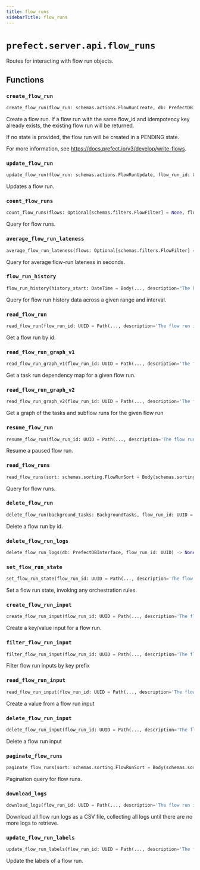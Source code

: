 ```yaml
---
title: flow_runs
sidebarTitle: flow_runs
---
```


# `prefect.server.api.flow_runs`



Routes for interacting with flow run objects.


## Functions

### `create_flow_run` <sup><a href="https://github.com/prefecthq/prefect/blob/main/src/prefect/server/api/flow_runs.py#L64" target="_blank"><Icon icon="github" style="width: 14px; height: 14px;" /></a></sup>

```python
create_flow_run(flow_run: schemas.actions.FlowRunCreate, db: PrefectDBInterface = Depends(provide_database_interface), response: Response = None, created_by: Optional[schemas.core.CreatedBy] = Depends(dependencies.get_created_by), orchestration_parameters: Dict[str, Any] = Depends(orchestration_dependencies.provide_flow_orchestration_parameters), api_version: str = Depends(dependencies.provide_request_api_version), worker_lookups: WorkerLookups = Depends(WorkerLookups)) -> schemas.responses.FlowRunResponse
```


Create a flow run. If a flow run with the same flow_id and
idempotency key already exists, the existing flow run will be returned.

If no state is provided, the flow run will be created in a PENDING state.

For more information, see https://docs.prefect.io/v3/develop/write-flows.


### `update_flow_run` <sup><a href="https://github.com/prefecthq/prefect/blob/main/src/prefect/server/api/flow_runs.py#L130" target="_blank"><Icon icon="github" style="width: 14px; height: 14px;" /></a></sup>

```python
update_flow_run(flow_run: schemas.actions.FlowRunUpdate, flow_run_id: UUID = Path(..., description='The flow run id', alias='id'), db: PrefectDBInterface = Depends(provide_database_interface)) -> None
```


Updates a flow run.


### `count_flow_runs` <sup><a href="https://github.com/prefecthq/prefect/blob/main/src/prefect/server/api/flow_runs.py#L184" target="_blank"><Icon icon="github" style="width: 14px; height: 14px;" /></a></sup>

```python
count_flow_runs(flows: Optional[schemas.filters.FlowFilter] = None, flow_runs: Optional[schemas.filters.FlowRunFilter] = None, task_runs: Optional[schemas.filters.TaskRunFilter] = None, deployments: Optional[schemas.filters.DeploymentFilter] = None, work_pools: Optional[schemas.filters.WorkPoolFilter] = None, work_pool_queues: Optional[schemas.filters.WorkQueueFilter] = None, db: PrefectDBInterface = Depends(provide_database_interface)) -> int
```


Query for flow runs.


### `average_flow_run_lateness` <sup><a href="https://github.com/prefecthq/prefect/blob/main/src/prefect/server/api/flow_runs.py#L209" target="_blank"><Icon icon="github" style="width: 14px; height: 14px;" /></a></sup>

```python
average_flow_run_lateness(flows: Optional[schemas.filters.FlowFilter] = None, flow_runs: Optional[schemas.filters.FlowRunFilter] = None, task_runs: Optional[schemas.filters.TaskRunFilter] = None, deployments: Optional[schemas.filters.DeploymentFilter] = None, work_pools: Optional[schemas.filters.WorkPoolFilter] = None, work_pool_queues: Optional[schemas.filters.WorkQueueFilter] = None, db: PrefectDBInterface = Depends(provide_database_interface)) -> Optional[float]
```


Query for average flow-run lateness in seconds.


### `flow_run_history` <sup><a href="https://github.com/prefecthq/prefect/blob/main/src/prefect/server/api/flow_runs.py#L270" target="_blank"><Icon icon="github" style="width: 14px; height: 14px;" /></a></sup>

```python
flow_run_history(history_start: DateTime = Body(..., description="The history's start time."), history_end: DateTime = Body(..., description="The history's end time."), history_interval: float = Body(..., description='The size of each history interval, in seconds. Must be at least 1 second.', json_schema_extra={'format': 'time-delta'}, alias='history_interval_seconds'), flows: Optional[schemas.filters.FlowFilter] = None, flow_runs: Optional[schemas.filters.FlowRunFilter] = None, task_runs: Optional[schemas.filters.TaskRunFilter] = None, deployments: Optional[schemas.filters.DeploymentFilter] = None, work_pools: Optional[schemas.filters.WorkPoolFilter] = None, work_queues: Optional[schemas.filters.WorkQueueFilter] = None, db: PrefectDBInterface = Depends(provide_database_interface)) -> List[schemas.responses.HistoryResponse]
```


Query for flow run history data across a given range and interval.


### `read_flow_run` <sup><a href="https://github.com/prefecthq/prefect/blob/main/src/prefect/server/api/flow_runs.py#L321" target="_blank"><Icon icon="github" style="width: 14px; height: 14px;" /></a></sup>

```python
read_flow_run(flow_run_id: UUID = Path(..., description='The flow run id', alias='id'), db: PrefectDBInterface = Depends(provide_database_interface)) -> schemas.responses.FlowRunResponse
```


Get a flow run by id.


### `read_flow_run_graph_v1` <sup><a href="https://github.com/prefecthq/prefect/blob/main/src/prefect/server/api/flow_runs.py#L340" target="_blank"><Icon icon="github" style="width: 14px; height: 14px;" /></a></sup>

```python
read_flow_run_graph_v1(flow_run_id: UUID = Path(..., description='The flow run id', alias='id'), db: PrefectDBInterface = Depends(provide_database_interface)) -> List[DependencyResult]
```


Get a task run dependency map for a given flow run.


### `read_flow_run_graph_v2` <sup><a href="https://github.com/prefecthq/prefect/blob/main/src/prefect/server/api/flow_runs.py#L354" target="_blank"><Icon icon="github" style="width: 14px; height: 14px;" /></a></sup>

```python
read_flow_run_graph_v2(flow_run_id: UUID = Path(..., description='The flow run id', alias='id'), since: datetime.datetime = Query(default=jsonable_encoder(earliest_possible_datetime()), description='Only include runs that start or end after this time.'), db: PrefectDBInterface = Depends(provide_database_interface)) -> Graph
```


Get a graph of the tasks and subflow runs for the given flow run


### `resume_flow_run` <sup><a href="https://github.com/prefecthq/prefect/blob/main/src/prefect/server/api/flow_runs.py#L380" target="_blank"><Icon icon="github" style="width: 14px; height: 14px;" /></a></sup>

```python
resume_flow_run(flow_run_id: UUID = Path(..., description='The flow run id', alias='id'), db: PrefectDBInterface = Depends(provide_database_interface), run_input: Optional[dict[str, Any]] = Body(default=None, embed=True), response: Response = None, flow_policy: type[FlowRunOrchestrationPolicy] = Depends(orchestration_dependencies.provide_flow_policy), task_policy: type[TaskRunOrchestrationPolicy] = Depends(orchestration_dependencies.provide_task_policy), orchestration_parameters: Dict[str, Any] = Depends(orchestration_dependencies.provide_flow_orchestration_parameters), api_version: str = Depends(dependencies.provide_request_api_version)) -> OrchestrationResult
```


Resume a paused flow run.


### `read_flow_runs` <sup><a href="https://github.com/prefecthq/prefect/blob/main/src/prefect/server/api/flow_runs.py#L530" target="_blank"><Icon icon="github" style="width: 14px; height: 14px;" /></a></sup>

```python
read_flow_runs(sort: schemas.sorting.FlowRunSort = Body(schemas.sorting.FlowRunSort.ID_DESC), limit: int = dependencies.LimitBody(), offset: int = Body(0, ge=0), flows: Optional[schemas.filters.FlowFilter] = None, flow_runs: Optional[schemas.filters.FlowRunFilter] = None, task_runs: Optional[schemas.filters.TaskRunFilter] = None, deployments: Optional[schemas.filters.DeploymentFilter] = None, work_pools: Optional[schemas.filters.WorkPoolFilter] = None, work_pool_queues: Optional[schemas.filters.WorkQueueFilter] = None, db: PrefectDBInterface = Depends(provide_database_interface)) -> List[schemas.responses.FlowRunResponse]
```


Query for flow runs.


### `delete_flow_run` <sup><a href="https://github.com/prefecthq/prefect/blob/main/src/prefect/server/api/flow_runs.py#L573" target="_blank"><Icon icon="github" style="width: 14px; height: 14px;" /></a></sup>

```python
delete_flow_run(background_tasks: BackgroundTasks, flow_run_id: UUID = Path(..., description='The flow run id', alias='id'), db: PrefectDBInterface = Depends(provide_database_interface)) -> None
```


Delete a flow run by id.


### `delete_flow_run_logs` <sup><a href="https://github.com/prefecthq/prefect/blob/main/src/prefect/server/api/flow_runs.py#L592" target="_blank"><Icon icon="github" style="width: 14px; height: 14px;" /></a></sup>

```python
delete_flow_run_logs(db: PrefectDBInterface, flow_run_id: UUID) -> None
```

### `set_flow_run_state` <sup><a href="https://github.com/prefecthq/prefect/blob/main/src/prefect/server/api/flow_runs.py#L603" target="_blank"><Icon icon="github" style="width: 14px; height: 14px;" /></a></sup>

```python
set_flow_run_state(flow_run_id: UUID = Path(..., description='The flow run id', alias='id'), state: schemas.actions.StateCreate = Body(..., description='The intended state.'), force: bool = Body(False, description='If false, orchestration rules will be applied that may alter or prevent the state transition. If True, orchestration rules are not applied.'), db: PrefectDBInterface = Depends(provide_database_interface), flow_policy: type[FlowRunOrchestrationPolicy] = Depends(orchestration_dependencies.provide_flow_policy), orchestration_parameters: Dict[str, Any] = Depends(orchestration_dependencies.provide_flow_orchestration_parameters), response: Response = None, api_version: str = Depends(dependencies.provide_request_api_version)) -> OrchestrationResult
```


Set a flow run state, invoking any orchestration rules.


### `create_flow_run_input` <sup><a href="https://github.com/prefecthq/prefect/blob/main/src/prefect/server/api/flow_runs.py#L654" target="_blank"><Icon icon="github" style="width: 14px; height: 14px;" /></a></sup>

```python
create_flow_run_input(flow_run_id: UUID = Path(..., description='The flow run id', alias='id'), key: str = Body(..., description='The input key'), value: bytes = Body(..., description='The value of the input'), sender: Optional[str] = Body(None, description='The sender of the input'), db: PrefectDBInterface = Depends(provide_database_interface)) -> None
```


Create a key/value input for a flow run.


### `filter_flow_run_input` <sup><a href="https://github.com/prefecthq/prefect/blob/main/src/prefect/server/api/flow_runs.py#L690" target="_blank"><Icon icon="github" style="width: 14px; height: 14px;" /></a></sup>

```python
filter_flow_run_input(flow_run_id: UUID = Path(..., description='The flow run id', alias='id'), prefix: str = Body(..., description='The input key prefix', embed=True), limit: int = Body(1, description='The maximum number of results to return', embed=True), exclude_keys: List[str] = Body([], description='Exclude inputs with these keys', embed=True), db: PrefectDBInterface = Depends(provide_database_interface)) -> List[schemas.core.FlowRunInput]
```


Filter flow run inputs by key prefix


### `read_flow_run_input` <sup><a href="https://github.com/prefecthq/prefect/blob/main/src/prefect/server/api/flow_runs.py#L715" target="_blank"><Icon icon="github" style="width: 14px; height: 14px;" /></a></sup>

```python
read_flow_run_input(flow_run_id: UUID = Path(..., description='The flow run id', alias='id'), key: str = Path(..., description='The input key', alias='key'), db: PrefectDBInterface = Depends(provide_database_interface)) -> PlainTextResponse
```


Create a value from a flow run input


### `delete_flow_run_input` <sup><a href="https://github.com/prefecthq/prefect/blob/main/src/prefect/server/api/flow_runs.py#L738" target="_blank"><Icon icon="github" style="width: 14px; height: 14px;" /></a></sup>

```python
delete_flow_run_input(flow_run_id: UUID = Path(..., description='The flow run id', alias='id'), key: str = Path(..., description='The input key', alias='key'), db: PrefectDBInterface = Depends(provide_database_interface)) -> None
```


Delete a flow run input


### `paginate_flow_runs` <sup><a href="https://github.com/prefecthq/prefect/blob/main/src/prefect/server/api/flow_runs.py#L760" target="_blank"><Icon icon="github" style="width: 14px; height: 14px;" /></a></sup>

```python
paginate_flow_runs(sort: schemas.sorting.FlowRunSort = Body(schemas.sorting.FlowRunSort.ID_DESC), limit: int = dependencies.LimitBody(), page: int = Body(1, ge=1), flows: Optional[schemas.filters.FlowFilter] = None, flow_runs: Optional[schemas.filters.FlowRunFilter] = None, task_runs: Optional[schemas.filters.TaskRunFilter] = None, deployments: Optional[schemas.filters.DeploymentFilter] = None, work_pools: Optional[schemas.filters.WorkPoolFilter] = None, work_pool_queues: Optional[schemas.filters.WorkQueueFilter] = None, db: PrefectDBInterface = Depends(provide_database_interface)) -> FlowRunPaginationResponse
```


Pagination query for flow runs.


### `download_logs` <sup><a href="https://github.com/prefecthq/prefect/blob/main/src/prefect/server/api/flow_runs.py#L827" target="_blank"><Icon icon="github" style="width: 14px; height: 14px;" /></a></sup>

```python
download_logs(flow_run_id: UUID = Path(..., description='The flow run id', alias='id'), db: PrefectDBInterface = Depends(provide_database_interface)) -> StreamingResponse
```


Download all flow run logs as a CSV file, collecting all logs until there are no more logs to retrieve.


### `update_flow_run_labels` <sup><a href="https://github.com/prefecthq/prefect/blob/main/src/prefect/server/api/flow_runs.py#L893" target="_blank"><Icon icon="github" style="width: 14px; height: 14px;" /></a></sup>

```python
update_flow_run_labels(flow_run_id: UUID = Path(..., description='The flow run id', alias='id'), labels: Dict[str, Any] = Body(..., description='The labels to update'), db: PrefectDBInterface = Depends(provide_database_interface)) -> None
```


Update the labels of a flow run.

